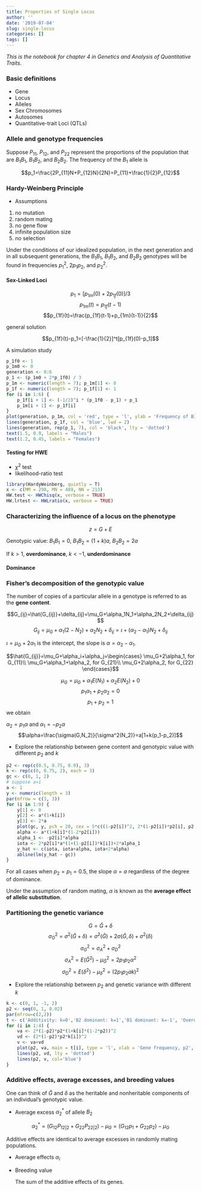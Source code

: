 ```yaml
---
title: Properties of Single Locus
author: ''
date: '2019-07-04'
slug: single-locus
categories: []
tags: []
---
```


*This is the notebook for chapter 4 in Genetics and Analysis of Quantitative Traits.*

### Basic definitions
- Gene
- Locus
- Alleles
- Sex Chromosomes
- Autosomes
- Quantitative-trait Loci (QTLs)

### Allele and genotype frequencies

Suppose $P_{11}$, $P_{12}$, and $P_{22}$ represent the proportions of the population that are $B_1B_1$, $B_1B_2$, and $B_2B_2$. The frequency of the $B_1$ allele is

$$p_1=\frac{2P_{11}N+P_{12}N}{2N}=P_{11}+\frac{1}{2}P_{12}$$

### Hardy-Weinberg Principle

- Assumptions

1. no mutation
2. random mating
3. no gene flow
4. infinite population size
5. no selection

Under the conditions of our idealized population, in the next generation and in all subsequent generations, the $B_1B_1$, $B_1B_2$, and $B_2B_2$ genotypes will be found in frequencies $p^2_1$, $2p_1p_2$, and $p^2_2$.

#### Sex-Linked Loci

$$p_1=[p_{1m}(0)+2p_{1f}(0)]/3$$
$$p_{1m}(t)=p_{1f}(t-1)$$
$$p_{1f}(t)=\frac{p_{1f}(t-1)+p_{1m}(t-1)}{2}$$

general solution

$$p_{1f}(t)-p_1=[-\frac{1}{2}]^t[p_{1f}(0)-p_1]$$

A simulation study

```r
p_1f0 <- 1
p_1m0 <- 0
generation <- 0:6
p_1 <- (p_1m0 + 2*p_1f0) / 3
p_1m <- numeric(length = 7); p_1m[1] <- 0
p_1f <- numeric(length = 7); p_1f[1] <- 1
for (i in 1:6) {
    p_1f[i + 1] <- (-1/2)^i * (p_1f0 - p_1) + p_1
    p_1m[i + 1] <- p_1f[i]
}
plot(generation, p_1m, col = 'red', type = 'l', ylab = 'Frequency of B1 allele', lwd = 2)
lines(generation, p_1f, col = 'blue', lwd = 2)
lines(generation, rep(p_1, 7), col = 'black', lty = 'dotted')
text(1.5, 0.9, labels = "Males")
text(1.2, 0.45, labels = "Females")
```

#### Testing for HWE

- $\chi^2$ test
- likelihood-ratio test

```r
library(HardyWeinberg, quietly = T)
x <- c(MM = 298, MN = 489, NN = 213)
HW.test <- HWChisq(x, verbose = TRUE)
HW.lrtest <- HWLratio(x, verbose = TRUE)
```

### Characterizing the influence of a locus on the phenotype

$$z=G+E$$

Genotypic value: $B_1B_1=0$, $B_1B_2=(1+k)a$, $B_2B_2=2a$

If $k>1$, **overdominance**, $k<-1$, **underdominance**

#### Dominance

### Fisher's decomposition of the genotypic value

The number of copies of a particular allele in a genotype is referred to as the **gene content**.

$$G_{ij}=\hat{G_{ij}}+\delta_{ij}=\mu_G+\alpha_1N_1+\alpha_2N_2+\delta_{ij}$$
$$G_{ij}=\mu_G+\alpha_1(2-N_2)+\alpha_2N_2+\delta_{ij}=\iota+(\alpha_2-\alpha_1)N_2+\delta_{ij}$$

$\iota=\mu_G+2\alpha_1$ is the intercept, the slope is $\alpha=\alpha_2-\alpha_1$.

$$\hat{G_{ij}}=\mu_G+\alpha_i+\alpha_j=\begin{cases}
\mu_G+2\alpha_1, for G_{11}\\
\mu_G+\alpha_1+\alpha_2, for G_{21}\\
\mu_G+2\alpha_2, for G_{22}
\end{cases}$$

$$\mu_G=\mu_G+\alpha_1E(N_1)+\alpha_2E(N_2)+0$$
$$p_1\alpha_1+p_2\alpha_2=0$$
$$p_1+p_2=1$$
we obtain

$\alpha_2=p_1\alpha$ and $\alpha_1=-p_2\alpha$
$$\alpha=\frac{\sigma(G,N_2)}{\sigma^2(N_2)}=a[1+k(p_1-p_2)]$$

- Explore the relationship between gene content and genotypic value with different $p_2$ and $k$

```r
p2 <- rep(c(0.5, 0.75, 0.9), 3)
k <- rep(c(0, 0.75, 2), each = 3)
gc <- c(0, 1, 2)
# suppose a=1
a <- 1
y <- numeric(length = 3)
par(mfrow = c(3, 3))
for (i in 1:9) {
    y[1] <- 0
    y[2] <- a*(1+k[i])
    y[3] <- 2*a
    plot(gc, y, pch = 20, cex = 5*c((1-p2[i])^2, 2*(1-p2[i])*p2[i], p2[i]^2), col='red', xlab = 'Gene Content, N', ylab = 'Genotypic Value, G', main = paste0('p2=', p2[i], ',', 'k=', k[i]))
    alpha <- a*(1+k[i]*(1-2*p2[i]))
    alpha_1 <- -p2[i]*alpha
    iota <- 2*p2[i]*a*(1+(1-p2[i])*k[i])+2*alpha_1
    y_hat <- c(iota, iota+alpha, iota+2*alpha)
    abline(lm(y_hat ~ gc))
}
```

For all cases when $p_2=p_1=0.5$, the slope $\alpha=a$ regardless of the degree of dominance.

Under the assumption of random mating, $\alpha$ is known as the **average effect of allelic substitution**.

### Partitioning the genetic variance

$$G=\hat{G}+\delta$$
$$\sigma^2_G=\sigma^2(\hat{G}+\delta)=\sigma^2(\hat{G})+2\sigma(\hat{G},\delta)+\sigma^2(\delta)$$
$$\sigma^2_G=\sigma^2_A+\sigma^2_D$$
$$\sigma^2_A=E(\hat{G}^2)-\mu^2_\hat{G}=2p_1p_2\alpha^2$$
$$\sigma^2_D=E(\delta^2)-\mu^2_\delta=(2p_1p_2ak)^2$$

- Explore the relationship between $p_2$ and genetic variance with different $k$

```r
k <- c(0, 1, -1, 2)
p2 <- seq(0, 1, 0.02)
par(mfrow=c(2,2))
t <- c('Additivity: k=0','B2 dominant: k=1','B1 dominant: k=-1', 'Overdominance: k=2')
for (i in 1:4) {
    va <- 2*(1-p2)*p2*(1+k[i]*(1-2*p2))^2
    vd <- (2*(1-p2)*p2*k[i])^2
    v <- va+vd
    plot(p2, va, main = t[i], type = 'l', xlab = 'Gene frequency, p2', ylab = 'Genetic variance/a^2', lty = 'longdash', col='red')
    lines(p2, vd, lty = 'dotted')
    lines(p2, v, col='blue')
}
```

### Additive effects, average excesses, and breeding values

One can think of $\hat G$ and $\delta$ as the heritable and nonheritable components of an individual's genotypic value.

- Average excess $\alpha_2^*$ of allele $B_2$

$$\alpha^*_2=(G_{12}P_{12|2}+G_{22}P_{22|2})-\mu_G=(G_{12}p_1+G_{22}p_2)-\mu_G$$


Additive effects are identical to average excesses in randomly mating populations.

- Average effects $\alpha_i$

- Breeding value

    The sum of the additive effects of its genes.